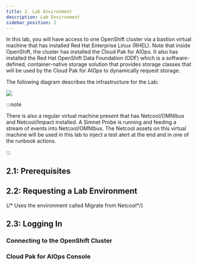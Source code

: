 ```yaml
---
title: 2. Lab Environment
description: Lab Environment
sidebar_position: 2
---
```



In this lab, you will have access to one OpenShift cluster via a bastion virtual machine that has installed Red Hat Enterprise Linux (RHEL). Note that inside
OpenShift, the cluster has installed the Cloud Pak for AIOps. It also has installed the Red Hat OpenShift Data Foundation (ODF) which is a
software-defined, container-native storage solution that provides storage classes that will be used by the Cloud Pak for AIOps to dynamically request
storage.

The following diagram describes the infrastructure for the Lab:

![](images/architecture.png)

:::note

There is also a regular virtual machine present that has Netcool/OMNIbus and Netcool/Impact installed. A Simnet Probe is running and feeding a stream of events into Netcool/OMNIbus. The Netcool assets on this virtual machine will be used in this lab to inject a test alert at the end and in one of the runbook actions.

:::

## 2.1: Prerequisites

<ObtainingEntitlementKey />

## 2.2: Requesting a Lab Environment

{/* Uses the environment called Migrate from Netcool*/}
<RequestingLabEnvironment
   environmentName="Jam-in-a-Box: CP4AIOps - Runbook Automation"
   environmentUrl="https://techzone.ibm.com/my/reservations/create/6694a5c277b630001e0ce877"
/>

## 2.3: Logging In

### Connecting to the OpenShift Cluster

<RunningOcCommands />

### Cloud Pak for AIOps Console

<LogInAiopsConsole />
